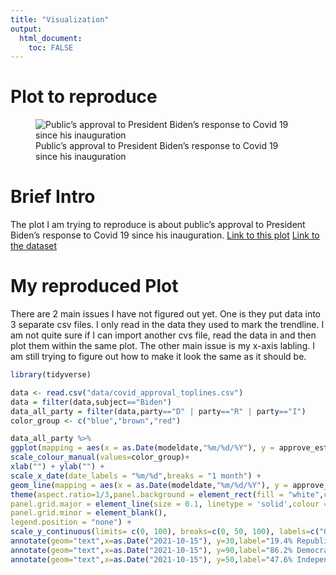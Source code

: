 ```yaml
---
title: "Visualization"
output: 
  html_document:
    toc: FALSE
---
```


# Plot to reproduce
![Public's approval to President Biden's response to Covid 19 since his inauguration](plot_of_interest.jpg)

# Brief Intro
The plot I am trying to reproduce is about public's approval to President Biden's response to Covid 19 since his inauguration. 
[Link to this plot](https://projects.fivethirtyeight.com/coronavirus-polls/)
[Link to the dataset](https://github.com/fivethirtyeight/covid-19-polls/archive/master.zip)

# My reproduced Plot
There are 2 main issues I have not figured out yet. One is they put data into 3 separate csv files. I only read in the data they used to mark the trendline. I am not quite sure if I can import another cvs file, read the data in and then plot them within the same plot. The other main issue is my x-axis labling. I am still trying to figure out how to make it look the same as it should be.

```r
library(tidyverse)

data <- read.csv("data/covid_approval_toplines.csv")
data = filter(data,subject=="Biden")
data_all_party = filter(data,party=="D" | party=="R" | party=="I")
color_group <- c("blue","brown","red")

data_all_party %>% 
ggplot(mapping = aes(x = as.Date(modeldate,"%m/%d/%Y"), y = approve_estimate)) + geom_point(aes(color=party),shape=20,size=1,alpha=0.5) + 
scale_colour_manual(values=color_group)+
xlab("") + ylab("") +
scale_x_date(date_labels = "%m/%d",breaks = "1 month") +  
geom_line(mapping = aes(x = as.Date(modeldate,"%m/%d/%Y"), y = approve_estimate, color=party)) + 
theme(aspect.ratio=1/3,panel.background = element_rect(fill = "white",colour = "white",size = 0.5, linetype = "solid"),
panel.grid.major = element_line(size = 0.1, linetype = 'solid',colour = "gray"), 
panel.grid.minor = element_blank(),
legend.position = "none") + 
scale_y_continuous(limits= c(0, 100), breaks=c(0, 50, 100), labels=c("0", "50", "100%")) +
annotate(geom="text",x=as.Date("2021-10-15"), y=30,label="19.4% Republicans",fontface="bold", color="red") + 
annotate(geom="text",x=as.Date("2021-10-15"), y=90,label="86.2% Democrats",fontface="bold", color="blue") + 
annotate(geom="text",x=as.Date("2021-10-15"), y=50,label="47.6% Independents",fontface="bold", color="brown")

```


